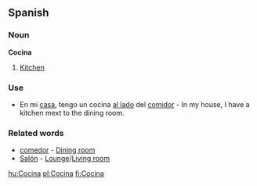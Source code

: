 ==Spanish==

===Noun===

'''Cocina'''

#[[Kitchen]]

===Use===

*En mi [[casa]], tengo un cocina [[al lado]] del [[comidor]] - In my house, I have a kitchen mext to the dining room.

===Related words===

*[[comedor]] - [[Dining room]]
*[[Salón]] - [[Lounge]]/[[Living room]]

[[hu:Cocina]]
[[pl:Cocina]]
[[fi:Cocina]]